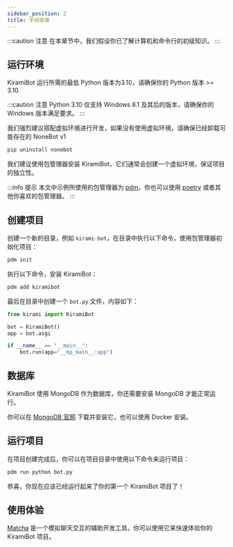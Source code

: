 ```yaml
---
sidebar_position: 2
title: 手动安装
---
```


:::caution 注意
在本章节中，我们假设你已了解计算机和命令行的初级知识。
:::

## 运行环境

KiramiBot 运行所需的最低 Python 版本为3.10，请确保你的 Python 版本 >= 3.10.

:::caution 注意
Python 3.10 仅支持 Windows 8.1 及其后的版本，请确保你的 Windows 版本满足要求。
:::

我们强烈建议搭配虚拟环境进行开发，如果没有使用虚拟环境，请确保已经卸载可能存在的 NoneBot v1

```bash
pip uninstall nonebot
```

我们建议使用包管理器安装 KiramiBot，它们通常会创建一个虚拟环境，保证项目的独立性。

:::info 提示
本文中示例所使用的包管理器为 [pdm](https://pdm.fming.dev/)，你也可以使用 [poetry](https://python-poetry.org/) 或者其他你喜欢的包管理器。
:::

## 创建项目

创建一个新的目录，例如 `kirami-bot`，在目录中执行以下命令，使用包管理器初始化项目：

```bash
pdm init
```

执行以下命令，安装 KiramiBot：

```bash
pdm add kiramibot
```

最后在目录中创建一个 `bot.py` 文件，内容如下：

```python title="bot.py"
from kirami import KiramiBot

bot = KiramiBot()
app = bot.asgi

if __name__ == "__main__":
    bot.run(app="__mp_main__:app")
```

## 数据库

KiramiBot 使用 MongoDB 作为数据库，你还需要安装 MongoDB 才能正常运行。

你可以在 [MongoDB 官网](https://www.mongodb.com/try/download/community) 下载并安装它，也可以使用 Docker 安装。

## 运行项目

在项目创建完成后，你可以在项目目录中使用以下命令来运行项目：

```bash
pdm run python bot.py
```

恭喜，你现在应该已经运行起来了你的第一个 KiramiBot 项目了！

## 使用体验

[Matcha](https://github.com/A-kirami/matcha) 是一个模拟聊天交互的辅助开发工具，你可以使用它来快速体验你的 KiramiBot 项目。
